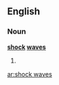==English==

===Noun===
'''[[shock]] [[wave]]s'''

# {{plural of|[[shock wave]]}}

[[ar:shock waves]]